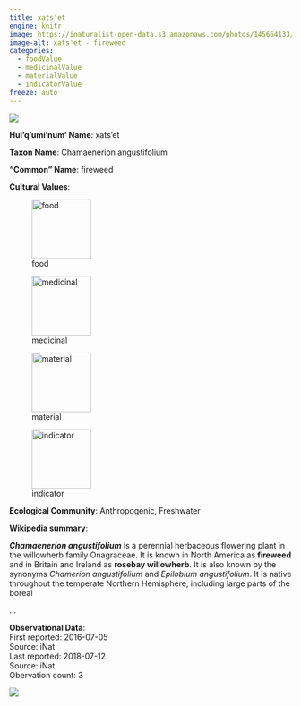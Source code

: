 ```yaml
---
title: xats'et
engine: knitr
image: https://inaturalist-open-data.s3.amazonaws.com/photos/145664133/medium.jpg
image-alt: xats'et - fireweed
categories:
  - foodValue
  - medicinalValue
  - materialValue
  - indicatorValue
freeze: auto
---
```

![](https://inaturalist-open-data.s3.amazonaws.com/photos/145664133/medium.jpg){fig-alt="xats'et - fireweed"}

**Hul'q'umi'num' Name**: xats'et



**Taxon Name**: Chamaenerion angustifolium

**"Common" Name**: fireweed

**Cultural Values**:  

::: {layout-nrow=1 style="width:60%"}
![food](/files/food.svg){width=106px}

![medicinal](/files/medicinal.svg){width=106px}

![material](/files/material.svg){width=106px}

![indicator](/files/indicator.svg){width=106px}
:::

**Ecological Community**: Anthropogenic, Freshwater

**Wikipedia summary**:  
<p class="mw-empty-elt">
</p>

<p><i><b>Chamaenerion angustifolium</b></i> is a perennial herbaceous flowering plant in the willowherb family Onagraceae. It is known in North America as <b>fireweed</b> and in Britain and Ireland as <b>rosebay willowherb</b>. It is also known by the synonyms <i>Chamerion angustifolium</i> and <i>Epilobium angustifolium</i>. It is native throughout the temperate Northern Hemisphere, including large parts of the boreal</p>...

**Observational Data**:   
First reported: 2016-07-05  
Source: iNat  
Last reported: 2018-07-12  
Source: iNat  
Obervation count: 3

![](community_dist.png)
